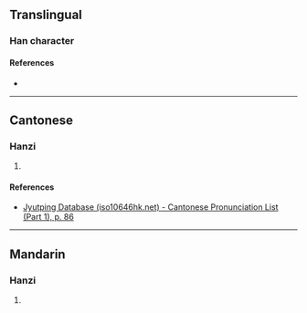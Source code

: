 {{character info}}
==Translingual==

===Han character===
{{Han char|rn=32|rad=土|as=04|sn=7|four=|canj=MMUG|ids=⿱元土}}

====References====
* {{Han ref|kx=0226.100|dkj=04943|dj=0461.100|hdz=10421.080|uh=5756|ud=22358}}

----

==Cantonese==

===Hanzi===
{{yue-hanzi|jyut=[[gei6]]|y=gei6}}

# {{rfdef|yue|sort=土04}}

====References====
* [http://www.iso10646hk.net/jp/document/download.jsp Jyutping Database (iso10646hk.net) - Cantonese Pronunciation List (Part 1), p. 86]

----

==Mandarin==

===Hanzi===
{{cmn-hanzi|pin=[[jì]] ([[ji4]])|wg=chi<sup>4</sup>}}

# {{rfdef|cmn|sort=土04}}